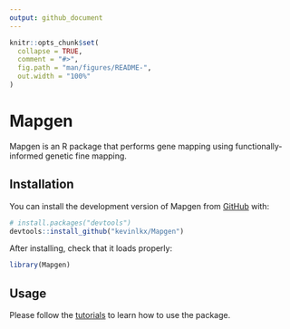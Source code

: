 ```yaml
---
output: github_document
---
```


<!-- README.md is generated from README.Rmd. Please edit that file -->

```r
knitr::opts_chunk$set(
  collapse = TRUE,
  comment = "#>",
  fig.path = "man/figures/README-",
  out.width = "100%"
)
```

# Mapgen

<!-- badges: start -->
<!-- badges: end -->

Mapgen is an R package that performs gene mapping using functionally-informed genetic fine mapping.

## Installation

You can install the development version of Mapgen from [GitHub](https://github.com/) with:

``` r
# install.packages("devtools")
devtools::install_github("kevinlkx/Mapgen")
```

After installing, check that it loads properly:
``` r
library(Mapgen)
```

## Usage

Please follow the [tutorials](https://kevinlkx.github.io/Mapgen/articles/index.html) 
to learn how to use the package. 

